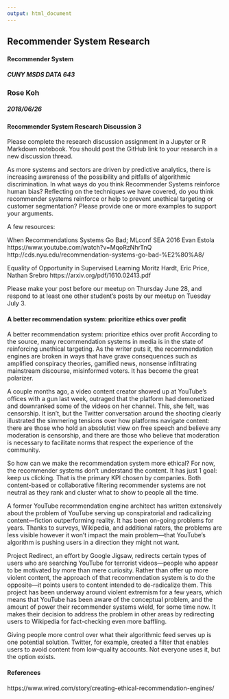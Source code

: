 ```yaml
---
output: html_document
---
```

<style>
p.comment {
background-color: #DBDBDB;
padding: 10px;
border: 1px solid black;
margin-left: 25px;
border-radius: 5px;
font-style: italic;
}
</style>

<div class='alert alert-info'>
<h2 class='display-3 text-uppercase'>Recommender System Research</h2>

#### Recommender System
##### CUNY MSDS DATA 643

### Rose Koh
##### 2018/06/26
<div class='clearfix'></div>
</div>

<div class='page-header text-uppercase'>
  <h4>Recommender System Research Discussion 3</h4>
</div>

<div class = 'well'>

Please complete the research discussion assignment in a Jupyter or R Markdown notebook. You should post the GitHub link to your research in a new discussion thread.

As more systems and sectors are driven by predictive analytics, there is increasing awareness of the possibility and pitfalls of algorithmic discrimination. In what ways do you think Recommender Systems reinforce human bias? Reflecting on the techniques we have covered, do you think recommender systems reinforce or help to prevent unethical targeting or customer segmentation?  Please provide one or more examples to support your arguments.

A few resources: 

When Recommendations Systems Go Bad; MLconf SEA 2016
Evan Estola https://www.youtube.com/watch?v=MqoRzNhrTnQ
http://cds.nyu.edu/recommendation-systems-go-bad-%E2%80%A8/


Equality of Opportunity in Supervised Learning
Moritz Hardt, Eric Price, Nathan Srebro
https://arxiv.org/pdf/1610.02413.pdf


Please make your post before our meetup on Thursday June 28, and respond to at least one other student's posts by our meetup on Tuesday July 3.

</div>

#### A better recommendation system: prioritize ethics over profit

<div class="alert alert-success" role="alert">

A better recommendation system: prioritize ethics over profit
According to the source, many recommendation systems in media is in the state of reinforcing unethical targeting.  As the writer puts it, the recommendation engines are broken in ways that have grave consequences such as amplified conspiracy theories, gamified news, nonsense infiltrating mainstream discourse, misinformed voters. It has become the great polarizer.

A couple months ago, a video content creator showed up at YouTube’s offices with a gun last week, outraged that the platform had demonetized and downranked some of the videos on her channel. This, she felt, was censorship. It isn’t, but the Twitter conversation around the shooting clearly illustrated the simmering tensions over how platforms navigate content: there are those who hold an absolutist view on free speech and believe any moderation is censorship, and there are those who believe that moderation is necessary to facilitate norms that respect the experience of the community.

So how can we make the recommendation system more ethical?
For now, the recommender systems don't understand the content. It has just 1 goal: keep us clicking. That is the primary KPI chosen by companies. Both content-based or collaborative filtering recommender systems are not neutral as they rank and cluster what to show to people all the time.

A former YouTube recommendation engine architect has written extensively about the problem of YouTube serving up conspiratorial and radicalizing content—fiction outperforming reality. It has been on-going problems for years. Thanks to surveys, Wikipedia, and additional raters, the problems are less visible however it won’t impact the main problem—that YouTube’s algorithm is pushing users in a direction they might not want. 

Project Redirect, an effort by Google Jigsaw, redirects certain types of users who are searching YouTube for terrorist videos—people who appear to be motivated by more than mere curiosity. Rather than offer up more violent content, the approach of that recommendation system is to do the opposite—it points users to content intended to de-radicalize them. This project has been underway around violent extremism for a few years, which means that YouTube has been aware of the conceptual problem, and the amount of power their recommender systems wield, for some time now. It makes their decision to address the problem in other areas by redirecting users to Wikipedia for fact-checking even more baffling.

Giving people more control over what their algorithmic feed serves up is one potential solution. Twitter, for example, created a filter that enables users to avoid content from low-quality accounts. Not everyone uses it, but the option exists.


</div>

#### References
https://www.wired.com/story/creating-ethical-recommendation-engines/